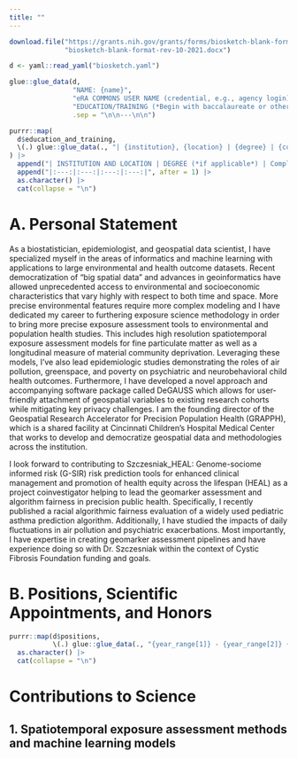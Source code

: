 ```yaml
---
title: ""
---
```



```r
download.file("https://grants.nih.gov/grants/forms/biosketch-blank-format-rev-10-2021.docx",
              "biosketch-blank-format-rev-10-2021.docx")
```

```r
d <- yaml::read_yaml("biosketch.yaml")

glue::glue_data(d,
                "NAME: {name}",
                "eRA COMMONS USER NAME (credential, e.g., agency login): {era_commons_name}",
                "EDUCATION/TRAINING (*Begin with baccalaureate or other initial professional education, such as nursing, include postdoctoral training and residency training if applicable. Add/delete rows as necessary.*)",
                .sep = "\n\n---\n\n")
```

```r
purrr::map(
  d$education_and_training,
  \(.) glue::glue_data(., "| {institution}, {location} | {degree} | {completion_date} | {field_of_study} |")
) |>
  append("| INSTITUTION AND LOCATION | DEGREE (*if applicable*) | Completion Date MM/YYYY | FIELD OF STUDY |", after = 0) |>
  append("|:---:|:---:|:---:|:---:|", after = 1) |>
  as.character() |>
  cat(collapse = "\n")
```

# A. Personal Statement

As a biostatistician, epidemiologist, and geospatial data scientist, I have specialized myself in the areas of informatics and machine learning with applications to large environmental and health outcome datasets. Recent democratization of “big spatial data” and advances in geoinformatics have allowed unprecedented access to environmental and socioeconomic characteristics that vary highly with respect to both time and space. More precise environmental features require more complex modeling and I have dedicated my career to furthering exposure science methodology in order to bring more precise exposure assessment tools to environmental and population health studies. This includes high resolution spatiotemporal exposure assessment models for fine particulate matter as well as a longitudinal measure of material community deprivation. Leveraging these models, I’ve also lead epidemiologic studies demonstrating the roles of air pollution, greenspace, and poverty on psychiatric and neurobehavioral child health outcomes. Furthermore, I have developed a novel approach and accompanying software package called DeGAUSS which allows for user-friendly attachment of geospatial variables to existing research cohorts while mitigating key privacy challenges. I am the founding director of the Geospatial Research Accelerator for Precision Population Health (GRAPPH), which is a shared facility at Cincinnati Children’s Hospital Medical Center that works to develop and democratize geospatial data and methodologies across the institution.

I look forward to contributing to Szczesniak_HEAL: Genome-sociome informed risk (G-SIR) risk prediction tools for enhanced clinical management and promotion of health equity across the lifespan (HEAL) as a project coinvestigator helping to lead the geomarker assessment and algorithm fairness in precision public health. Specifically, I recently published a racial algorithmic fairness evaluation of a widely used pediatric asthma prediction algorithm. Additionally, I have studied the impacts of daily fluctuations in air pollution and psychiatric exacerbations. Most importantly, I have expertise in creating geomarker assessment pipelines and have experience doing so with Dr. Szczesniak within the context of Cystic Fibrosis Foundation funding and goals.

# B. Positions, Scientific Appointments, and Honors

```r
purrr::map(d$positions,
           \(.) glue::glue_data(., "{year_range[1]} - {year_range[2]} {title}, {institution}")) |>
  as.character() |>
  cat(collapse = "\n")
```

# Contributions to Science

## 1. Spatiotemporal exposure assessment methods and machine learning models
